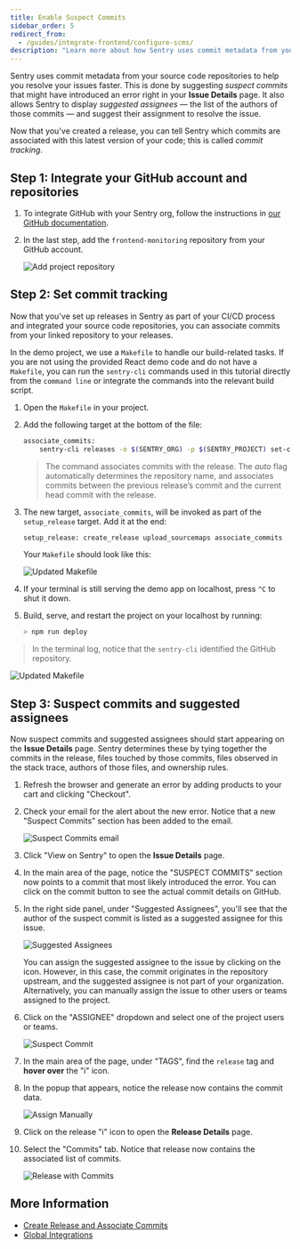 ```yaml
---
title: Enable Suspect Commits
sidebar_order: 5
redirect_from:
  - /guides/integrate-frontend/configure-scms/
description: "Learn more about how Sentry uses commit metadata from your source code repositories to help you resolve your issues faster."
---
```


Sentry uses commit metadata from your source code repositories to help you resolve your issues faster. This is done by suggesting _suspect commits_ that might have introduced an error right in your **Issue Details** page. It also allows Sentry to display _suggested assignees_ — the list of the authors of those commits — and suggest their assignment to resolve the issue.

Now that you've created a release, you can tell Sentry which commits are associated with this latest version of your code; this is called _commit tracking_.

## Step 1: Integrate your GitHub account and repositories

1. To integrate GitHub with your Sentry org, follow the instructions in [our GitHub documentation](/product/integrations/source-code-mgmt/github/).

2. In the last step, add the `frontend-monitoring` repository from your GitHub account.

   ![Add project repository](configure-scms-01.png)

## Step 2: Set commit tracking

Now that you've set up releases in Sentry as part of your CI/CD process and integrated your source code repositories, you can associate commits from your linked repository to your releases.

<Note> 

In the demo project, we use a `Makefile` to handle our build-related tasks. If you are not using the provided React demo code and do not have a `Makefile`, you can run the `sentry-cli` commands used in this tutorial directly from the `command line` or integrate the commands into the relevant build script.

</Note>

1. Open the `Makefile` in your project.

2. Add the following target at the bottom of the file:

   ```bash
   associate_commits:
       sentry-cli releases -o $(SENTRY_ORG) -p $(SENTRY_PROJECT) set-commits --auto $(REACT_APP_RELEASE_VERSION)
   ```

   > The command associates commits with the release. The _auto_ flag automatically determines the repository name, and associates commits between the previous release’s commit and the current head commit with the release.

3. The new target, `associate_commits`, will be invoked as part of the `setup_release` target. Add it at the end:

   ```bash
   setup_release: create_release upload_sourcemaps associate_commits
   ```

   Your `Makefile` should look like this:

   ![Updated Makefile](configure-scms-02.png)

4. If your terminal is still serving the demo app on localhost, press `^C` to shut it down.

5. Build, serve, and restart the project on your localhost by running:

   ```bash
   > npm run deploy
   ```

  > In the terminal log, notice that the `sentry-cli` identified the GitHub repository.

   ![Updated Makefile](configure-scms-03.png)

## Step 3: Suspect commits and suggested assignees

Now suspect commits and suggested assignees should start appearing on the **Issue Details** page. Sentry determines these by tying together the commits in the release, files touched by those commits, files observed in the stack trace, authors of those files, and ownership rules.

1. Refresh the browser and generate an error by adding products to your cart and clicking "Checkout".

2. Check your email for the alert about the new error. Notice that a new "Suspect Commits" section has been added to the email.

   ![Suspect Commits email](configure-scms-08.png)

3. Click "View on Sentry" to open the **Issue Details** page.

4. In the main area of the page, notice the "SUSPECT COMMITS" section now points to a commit that most likely introduced the error. You can click on the commit button to see the actual commit details on GitHub.

5. In the right side panel, under "Suggested Assignees", you'll see that the author of the suspect commit is listed as a suggested assignee for this issue.

   ![Suggested Assignees](configure-scms-04.png)

   You can assign the suggested assignee to the issue by clicking on the icon. However, in this case, the commit originates in the repository upstream, and the suggested assignee is not part of your organization. Alternatively, you can manually assign the issue to other users or teams assigned to the project.

6. Click on the "ASSIGNEE" dropdown and select one of the project users or teams.

   ![Suspect Commit](configure-scms-05.png)

7. In the main area of the page, under "TAGS", find the `release` tag and **hover over** the "i" icon.

8. In the popup that appears, notice the release now contains the commit data.

   ![Assign Manually](configure-scms-06.png)

9. Click on the release "i" icon to open the **Release Details** page.

10. Select the "Commits" tab. Notice that release now contains the associated list of commits.

    ![Release with Commits](configure-scms-07.png)

## More Information

- [Create Release and Associate Commits](/product/releases/setup/)
- [Global Integrations](/product/integrations/)
